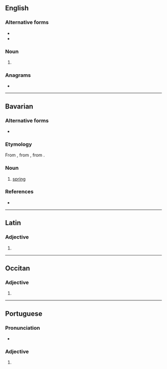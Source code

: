 {{also|lòngas}}
==English==

===Alternative forms===
* {{l|en|longæ}}
* {{l|en|longe}}

===Noun===
{{head|en|noun form}}

# {{plural of|en|longa}}

===Anagrams===
* {{anagrams|en|a=aglnos|Anglos|anglos|langos|logans|slogan}}

----

==Bavarian==

===Alternative forms===
* {{alter|bar|lòngas|longast}}

===Etymology===
From {{inh|bar|gmh|lenze}}, from {{inh|bar|goh|lenzo}}, from {{der|bar|gmw-pro|*langatīn}}.

===Noun===
{{head|bar|noun}}

# {{lb|bar|Sauris}} [[spring]] {{gloss|season}}

===References===
* {{R:Patuzzi}}

{{topics|bar|Seasons}}

----

==Latin==

===Adjective===
{{la-adj-form|longās}}

# {{inflection of|la|longus||acc|f|p}}

----

==Occitan==

===Adjective===
{{head|oc|adjective form}}

# {{feminine plural of|oc|long}}

----

==Portuguese==

===Pronunciation===
{{pt-IPA}}
* {{hyph|pt|lon|gas}}

===Adjective===
{{head|pt|adjective form}}

# {{adj form of|pt|longo||f|p}}